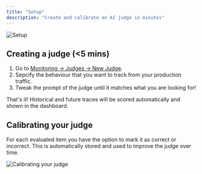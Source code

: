 ```yaml
---
title: "Setup"
description: "Create and calibrate an AI judge in minutes"
---
```


<img src="/images/calibrated-judge-1.png" alt="Setup" />

## Creating a judge (&lt;5 mins)

1. Go to [Monitoring → Judges → New Judge](https://app.zeroeval.com/monitoring/signal-automations).
2. Sepcify the behaviour that you want to track from your production traffic.
3. Tweak the prompt of the judge until it matches what you are looking for!

That's it! Historical and future traces will be scored automatically and shown in the dashboard.


## Calibrating your judge

For each evaluated item you have the option to mark it as correct or incorrect. This is automatically stored and used to improve the judge over time.

<img src="/images/calibrated-judge-2.png" alt="Calibrating your judge" />

